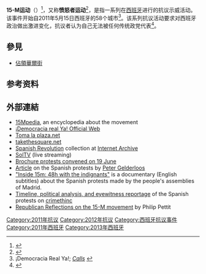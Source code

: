 {{expand|time=2013-04-21T14:24:21+00:00}}
'''15-M运动'''（{{lang-es|Movimiento 15-M}}）<ref>{{cite news|title=Tahrir Square in Madrid: Spain's Lost Generation Finds Its Voice|url=http://www.spiegel.de/international/europe/0,1518,763581,00.html|accessdate=2011-07-07|newspaper=Der Spiegel|archive-date=2012-01-27|archive-url=https://web.archive.org/web/20120127045321/http://www.spiegel.de/international/europe/0,1518,763581,00.html|dead-url=no}}</ref>，又称'''愤怒者运动'''<ref>{{cite news |last=Rainsford |first=Sarah |url=http://www.bbc.co.uk/news/world-europe-15315270 |title=Spain's 'Indignants' lead international protest day |publisher=BBC |date=2011-10-14 |accessdate=2011-10-15 |archive-date=2011-10-15 |archive-url=https://web.archive.org/web/20111015171447/http://www.bbc.co.uk/news/world-europe-15315270 |dead-url=no }}</ref>，是指一系列在[[西班牙|西班牙]]进行的抗议示威活动。该事件开始自2011年5月15日西班牙的58个城市<ref name="democraciarealya">¡Democracia Real Ya!; ''[http://democraciarealya.es/?page_id=580 Calls] {{Wayback|url=http://democraciarealya.es/?page_id=580 |date=20110618052911 }}''</ref>。该系列抗议活动要求对西班牙政治做出激进变化，抗议者认为自己无法被任何传统政党代表<ref name="art3">{{cite web |url=http://politica.elpais.com/politica/2011/05/17/opinion/1305625181_425614.html |title=Indignados en la calle |publisher=EL PAÍS |date=2011-05-17 |accessdate=2011-05-22 |archiveurl=https://web.archive.org/web/20110522103628/http://politica.elpais.com/politica/2011/05/17/opinion/1305625181_425614.html |archivedate=2011-05-22 |deadurl=no }}</ref>。

== 參見 ==
* [[佔領華爾街|佔領華爾街]]

==参考资料==
<references/>

== 外部連結 ==
{{Commons category|Spanish Protests 2011}}
{{wikiquote|Movimiento 15-M}}
* [http://15mpedia.org 15Mpedia]{{Webarchive|url=https://wayback.archive-it.org/all/20171012015151/http://15mpedia.org/wiki/Portada |date=2017-10-12 }}, an encyclopedia about the movement {{es}}
* [https://web.archive.org/web/20110520210745/http://www.democraciarealya.es/ ¡Democracia real Ya! Official Web]
* [https://web.archive.org/web/20110521071408/http://tomalaplaza.net/ Toma la plaza.net]
* [http://takethesquare.net takethesquare.net]{{Wayback|url=http://takethesquare.net/ |date=20200909160135 }}
* [http://archive.org/details/spanishrevolution Spanish Revolution] collection at [[Internet_Archive|Internet Archive]]
* [https://web.archive.org/web/20110521014328/http://www.soltv.tv/ SolTV] (live streaming)
* [https://web.archive.org/web/20111125191824/http://es.scribd.com/doc/57091274/Democracia-Real-YA-El-19-de-Junio-Volvemos-a-Tomar-Las-Calles Brochure protests convened on 19 June]
* [https://web.archive.org/web/20110610010558/http://www.counterpunch.org/gelderloos06072011.html Article] on the Spanish protests by [[Peter_Gelderloos|Peter Gelderloos]]
* [http://www.kaosenlared.net/noticia/video-reportaje-inside-15m-48h-ls-indignads "Inside 15m: 48h with the indignants"]{{Wayback|url=http://www.kaosenlared.net/noticia/video-reportaje-inside-15m-48h-ls-indignads |date=20110916212406 }} is a documentary (English subtitles) about the Spanish protests made by the people's assemblies of Madrid.
* [https://web.archive.org/web/20130425075421/http://www.crimethinc.com/texts/recentfeatures/barc.php Timeline, political analysis, and eyewitness reportage] of the Spanish protests on [[crimethinc|crimethinc]]
* [http://www.booksandideas.net/Republican-Reflections-on-the-15-M.html Republican Reflections on the 15-M movement]{{Wayback|url=http://www.booksandideas.net/Republican-Reflections-on-the-15-M.html |date=20130616195209 }} by Philip Pettit

[[Category:2011年抗议|Category:2011年抗议]]
[[Category:2012年抗议|Category:2012年抗议]]
[[Category:西班牙抗议事件|Category:西班牙抗议事件]]
[[Category:2011年西班牙|Category:2011年西班牙]]
[[Category:2013年西班牙|Category:2013年西班牙]]